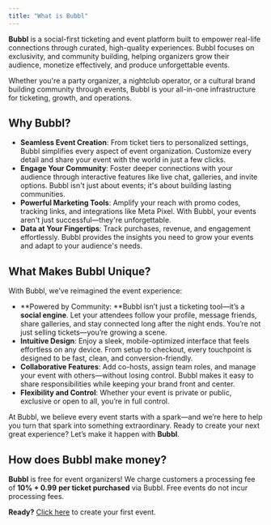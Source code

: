 ```yaml
---
title: "What is Bubbl"
---
```


**Bubbl** is a social-first ticketing and event platform built to empower real-life connections through curated, high-quality experiences.  Bubbl focuses on exclusivity, and community building, helping organizers grow their audience, monetize effectively, and produce unforgettable events.

Whether you're a party organizer, a nightclub operator, or a cultural brand building community through events, Bubbl is your all-in-one infrastructure for ticketing, growth, and operations.

## Why Bubbl?

- **Seamless Event Creation**: From ticket tiers to personalized settings, Bubbl simplifies every aspect of event organization. Customize every detail and share your event with the world in just a few clicks.
- **Engage Your Community**: Foster deeper connections with your audience through interactive features like live chat, galleries, and invite options. Bubbl isn't just about events; it's about building lasting communities.
- **Powerful Marketing Tools**: Amplify your reach with promo codes, tracking links, and integrations like Meta Pixel. With Bubbl, your events aren't just successful—they're unforgettable.
- **Data at Your Fingertips**: Track purchases, revenue, and engagement effortlessly. Bubbl provides the insights you need to grow your events and adapt to your audience's needs.

## What Makes Bubbl Unique?

With Bubbl, we’ve reimagined the event experience:

- \*\*Powered by Community: \*\*Bubbl isn’t just a ticketing tool—it’s a **social engine**. Let your attendees follow your profile, message friends, share galleries, and stay connected long after the night ends. You’re not just selling tickets—you’re growing a scene.
- **Intuitive Design**: Enjoy a sleek, mobile-optimized interface that feels effortless on any device. From setup to checkout, every touchpoint is designed to be fast, clean, and conversion-friendly.
- **Collaborative Features**: Add co-hosts, assign team roles, and manage your event with others—without losing control. Bubbl makes it easy to share responsibilities while keeping your brand front and center.
- **Flexibility and Control**: Whether your event is private or public, exclusive or open to all, you’re in full control.

At Bubbl, we believe every event starts with a spark—and we’re here to help you turn that spark into something extraordinary. Ready to create your next great experience? Let’s make it happen with **Bubbl**.

## How does Bubbl make money?

**Bubbl** is free for event organizers\! We charge customers a processing fee of **10% \+ 0.99** **per ticket purchased** via Bubbl. Free events do not incur processing fees.

**Ready?** [Click here](bubbl.so) to create your first event.